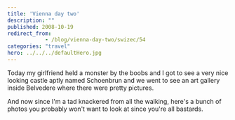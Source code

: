 ```yaml
---
title: 'Vienna day two'
description: ""
published: 2008-10-19
redirect_from: 
            - /blog/vienna-day-two/swizec/54
categories: "travel"
hero: ../../../defaultHero.jpg
---
```

Today my girlfriend held a monster by the boobs and I got to see a very nice looking castle aptly named Schoenbrun and we went to see an art gallery inside Belvedere where there were pretty pictures.

And now since I&#x27;m a tad knackered from all the walking, here&#x27;s a bunch of photos you probably won&#x27;t want to look at since you&#x27;re all bastards.
